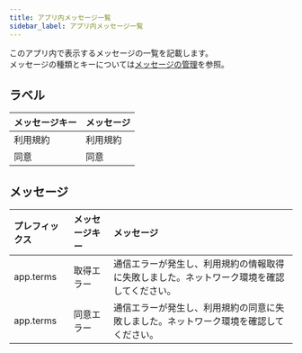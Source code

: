 ```yaml
---
title: アプリ内メッセージ一覧
sidebar_label: アプリ内メッセージ一覧
---
```


このアプリ内で表示するメッセージの一覧を記載します。<br />
メッセージの種類とキーについては[メッセージの管理](/react-native/santoku/development/design/message-configuration)を参照。

## ラベル

| メッセージキー              | メッセージ                                                                     |
|:--------------------------|:-----------------------------------------------------------------------------|
| 利用規約                   | 利用規約                                                                       |
| 同意                       | 同意                                                                          |

## メッセージ

| プレフィックス   | メッセージキー         | メッセージ                                                                 |
|:---------------|:--------------------|:------------------------------------------------------------------------|
| app.terms      | 取得エラー           | 通信エラーが発生し、利用規約の情報取得に失敗しました。ネットワーク環境を確認してください。  |
| app.terms      | 同意エラー           | 通信エラーが発生し、利用規約の同意に失敗しました。ネットワーク環境を確認してください。     |
